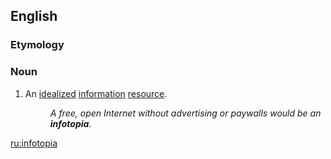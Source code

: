 ==English==

===Etymology===
{{blend|information|utopia}}

===Noun===
{{en-noun}}

# An [[idealized]] [[information]] [[resource]].
#: ''A free, open Internet without advertising or paywalls would be an '''infotopia'''.''

[[ru:infotopia]]